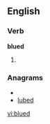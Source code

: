 ==English==

===Verb===
'''blued'''

# {{past of|[[blue]]}}

===Anagrams===
* {{alphagram|bdelu}}
* [[lubed#English|lubed]]


[[vi:blued]]